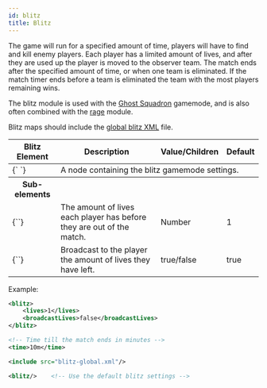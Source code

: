 ```yaml
---
id: blitz
title: Blitz
---
```


The game will run for a specified amount of time, players will have to find and kill enemy players.
Each player has a limited amount of lives, and after they are used up the player is moved to the observer team.
The match ends after the specified amount of time, or when one team is eliminated.
If the match timer ends before a team is eliminated the team with the most players remaining wins.

The blitz module is used with the [Ghost Squadron](/docs/modules/objectives/other#gs) gamemode, and is also often combined with the [rage](/docs/modules/objectives/other#rage) module.

Blitz maps should include the [global blitz XML](https://maps.oc.tc/Blitz/blitz-global.xml) file.

<div className="table-container">
  <table>
    <thead>
      <tr>
        <th>Blitz Element</th>
        <th>Description</th>
        <th>Value/Children</th>
        <th>Default</th>
      </tr>
    </thead>
    <tbody>
      <tr>
        <td>
          <label>{`<blitz> </blitz>`}</label>
        </td>
        <td colspan="3">A node containing the blitz gamemode settings.</td>
      </tr>
      <tr>
        <th>Sub-elements</th>
        <th />
        <th />
        <th />
      </tr>
      <tr>
        <td>
          <label>{`<lives>`}</label>
        </td>
        <td>
          The amount of lives each player has before they are out of the match.
        </td>
        <td>
          <span className="badge badge--primary">Number</span>
        </td>
        <td>1</td>
      </tr>
      <tr>
        <td>
          <label>{`<broadcastLives>`}</label>
        </td>
        <td>Broadcast to the player the amount of lives they have left.</td>
        <td>
          <span className="badge badge--primary">true/false</span>
        </td>
        <td>true</td>
      </tr>
    </tbody>
  </table>
</div>
Example:

```xml
<blitz>
    <lives>1</lives>
    <broadcastLives>false</broadcastLives>
</blitz>

<!-- Time till the match ends in minutes -->
<time>10m</time>

<include src="blitz-global.xml"/>
```

```xml
<blitz/>    <!-- Use the default blitz settings -->
```
